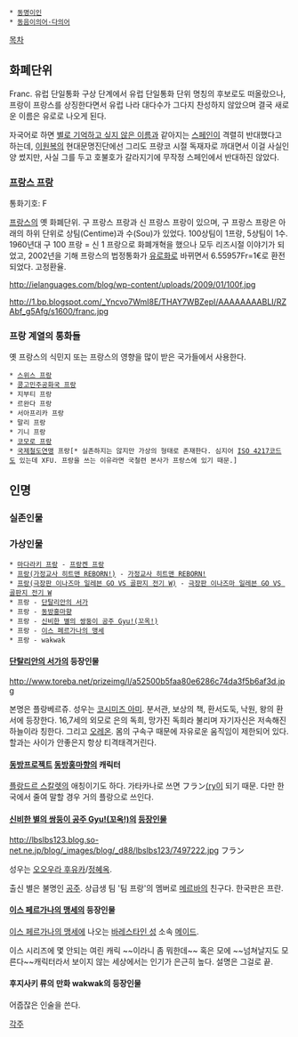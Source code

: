  * [[동명이인]]
 * [[동음이의어·다의어]]

[[목차]]

== 화폐단위 ==
Franc. 유럽 단일통화 구상 단계에서 유럽 단일통화 단위 명칭의 후보로도 떠올랐으나, 프랑이 프랑스를 상징한다면서 유럽 나라 대다수가 그다지 찬성하지 않았으며 결국 새로운 이름은 유로로 나오게 된다.

자국어로 하면 [[프란시스코 프랑코|별로 기억하고 싶지 않은 이름]]과 같아지는 [[스페인]]이 격렬히 반대했다고 하는데, [[이원복]]의 현대문명진단에선 그리도 프랑코 시절 독재자로 까대면서 이걸 사실인양 썼지만, 사실 그를 두고 호불호가 갈라지기에 무작정 스페인에서 반대하진 않았다.

=== [[프랑스 프랑]] ===
통화기호: F 

[[프랑스]]의 옛 화폐단위. 구 프랑스 프랑과 신 프랑스 프랑이 있으며, 구 프랑스 프랑은 아래의 하위 단위로 상팀(Centime)과 수(Sou)가 있었다. 100상팀이 1프랑, 5상팀이 1수. 1960년대 구 100 프랑 = 신 1 프랑으로 화폐개혁을 했으나 모두 리즈시절 이야기가 되었고, 2002년을 기해 프랑스의 법정통화가 [[유로#s-1|유로화]]로 바뀌면서 6.55957Fr=1€로 환전되었다. 고정환율.

http://ielanguages.com/blog/wp-content/uploads/2009/01/100f.jpg

http://1.bp.blogspot.com/_Yncvo7WmI8E/THAY7WBZepI/AAAAAAAABLI/RZAbf_g5Afg/s1600/franc.jpg

=== 프랑 계열의 통화들 === 
옛 프랑스의 식민지 또는 프랑스의 영향을 많이 받은 국가들에서 사용한다.
 * [[스위스 프랑]]
 * [[콩고민주공화국 프랑]]
 * 지부티 프랑
 * 르완다 프랑
 * 서아프리카 프랑
 * 말리 프랑
 * 기니 프랑
 * [[코모로 프랑]]
 * [[국제철도연맹]] 프랑[* 실존하지는 않지만 가상의 형태로 존재한다. 심지어 [[ISO 4217]]코드도 있는데 XFU. 프랑을 쓰는 이유라면 국철련 본사가 프랑스에 있기 때문.]

== 인명 ==
=== 실존인물 ===

=== 가상인물 ===
 * [[마다라키 프랑]] - [[프랑켄 프랑]]
 * [[프랑(가정교사 히트맨 REBORN!)]] - [[가정교사 히트맨 REBORN!]]
 * [[프랑(극장판 이나즈마 일레븐 GO VS 골판지 전기 W)]] - [[극장판 이나즈마 일레븐 GO VS 골판지 전기 W]]
 * 프랑 - [[단탈리안의 서가]]
 * 프랑 - [[동방홍마향]]
 * 프랑 - [[신비한 별의 쌍둥이 공주|신비한 별의 쌍둥이 공주 Gyu!(꼬옥!)]]
 * 프랑 - [[이스 페르가나의 맹세]]
 * 프랑 - wakwak

==== [[단탈리안의 서가]]의 등장인물 ====
http://www.toreba.net/prizeimg/l/a52500b5faa80e6286c74da3f5b6af3d.jpg

본명은 플랑베르쥬. 성우는 [[코시미즈 아미]]. 분서관, 보상의 책, 환서도둑, 낙원, 왕의 환서에 등장한다. 16,7세의 외모로 은의 독희, 망가진 독희라 불리며 자기자신은 저속해진 하늘이라 칭한다. 그리고 [[보쿠 소녀#s-5|오레온]]. 몸의 구속구 때문에 자유로운 움직임이 제한되어 있다. 할과는 사이가 안좋은지 항상 티격태격거린다.

==== [[동방프로젝트]] [[동방홍마향]]의 캐릭터 ====
[[플랑드르 스칼렛]]의 애칭이기도 하다. 가타카나로 쓰면 フラン[[2ch 용어집#s-27|(ry]]이 되기 때문. 다만 한국에서 줄여 말할 경우 거의 플랑으로 쓰인다.

==== [[신비한 별의 쌍둥이 공주|신비한 별의 쌍둥이 공주 Gyu!(꼬옥!)]]의 [[신비한 별의 쌍둥이 공주/등장인물|등장인물]] ====
http://lbslbs123.blog.so-net.ne.jp/blog/_images/blog/_d88/lbslbs123/7497222.jpg
フラン

성우는 [[오오우라 후유카]]/[[정혜옥]].

출신 별은 불명인 [[공주]]. 상급생 팀 '팀 프랑'의 멤버로 [[신비한 별의 쌍둥이 공주/등장인물#s-2.1.3|메르바]]의 친구다. 한국판은 프란.

==== [[이스 페르가나의 맹세]]의 등장인물 ====
[[이스 페르가나의 맹세]]에 나오는 [[바레스타인 성]] 소속 [[메이드]].

이스 시리즈에 몇 안되는 여린 캐릭 ~~이라니 좀 뭐한데~~ 혹은 모에 ~~넘쳐날지도 모른다~~캐릭터라서 보이지 않는 세상에서는 인기가 은근히 높다. 설명은 그걸로 끝.

==== 후지사키 류의 만화 wakwak의 등장인물 ====
어줍잖은 인술을 쓴다.

[[각주]]
